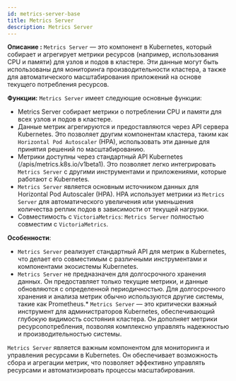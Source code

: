 ```yaml
---
id: metrics-server-base
title: Metrics Server
description: Metrics Server
---
```


**Описание :** `Metrics Server` — это компонент в Kubernetes, который собирает и агрегирует метрики ресурсов (например, использования CPU и памяти) для узлов и подов в кластере. Эти данные могут быть использованы для мониторинга производительности кластера, а также для автоматического масштабирования приложений на основе текущего потребления ресурсов.

**Функции:** `Metrics Server` имеет следующие основные функции:

  * Metrics Server собирает метрики о потреблении CPU и памяти для всех узлов и подов в кластере.
  * Данные метрик агрегируются и предоставляются через API сервера Kubernetes. Это позволяет другим компонентам кластера, таким как `Horizontal Pod Autoscaler` (HPA), использовать эти данные для принятия решений по масштабированию.
  * Метрики доступны через стандартный API Kubernetes (/apis/metrics.k8s.io/v1beta1). Это позволяет легко интегрировать `Metrics Server` с другими инструментами и приложениями, которые работают с Kubernetes.
  * `Metrics Server` является основным источником данных для Horizontal Pod Autoscaler (HPA). HPA использует метрики из `Metrics Server` для автоматического увеличения или уменьшения количества реплик подов в зависимости от текущей нагрузки.
  * Совместимость с `VictoriaMetrics`: `Metrics Server` полностью совместим с `VictoriaMetrics`.

**Особенности**:

* `Metrics Server` реализует стандартный API для метрик в Kubernetes, что делает его совместимым с различными инструментами и компонентами экосистемы Kubernetes.
* `Metrics Server` не предназначен для долгосрочного хранения данных. Он предоставляет только текущие метрики, и данные обновляются с определенной периодичностью. Для долгосрочного хранения и анализа метрик обычно используются другие системы, такие как Prometheus.* `Metrics Server` — это критически важный инструмент для администраторов Kubernetes, обеспечивающий глубокую видимость состояния кластера. Он дополняет метрики ресурсопотребления, позволяя комплексно управлять надежностью и производительностью системы.

`Metrics Server` является важным компонентом для мониторинга и управления ресурсами в Kubernetes. Он обеспечивает возможность сбора и агрегации метрик, что позволяет эффективно управлять ресурсами и автоматизировать процессы масштабирования.
